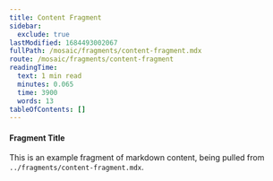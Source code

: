 ```yaml
---
title: Content Fragment
sidebar:
  exclude: true
lastModified: 1684493002067
fullPath: /mosaic/fragments/content-fragment.mdx
route: /mosaic/fragments/content-fragment
readingTime:
  text: 1 min read
  minutes: 0.065
  time: 3900
  words: 13
tableOfContents: []
---
```

#### Fragment Title

This is an example fragment of markdown content, being pulled from `../fragments/content-fragment.mdx`.
